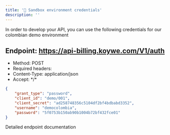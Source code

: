 ```yaml
---
title: '🔑 Sandbox environment credentials'
description: ''
---
```

In order to develop your API, you can use the following credentials for our colombian demo environment

## Endpoint: https://api-billing.koywe.com/V1/auth
* Method: POST
* Required headers:
* Content-Type: application/json
* Accept: \*/\*

```json
{
    "grant_type": "password",
    "client_id": "demo/001",
    "client_secret": "ad258748356c5104df2bf4bdbabd3352",
    "username": "democolombia",
    "password": "5f0753b150ab90b1004b72bf432fce01"
}
```

<CardGroup cols={1}>
    <Card
        title="API Reference POST /auth"
        icon="terminal"
        href="/api-reference/endpoint/authenticate-and-receive-a-bearer-token"
    >
        Detailed endpoint documentation
    </Card>
</CardGroup>